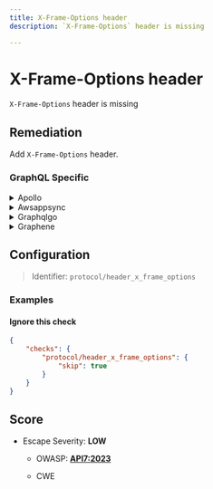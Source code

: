```yaml
---
title: X-Frame-Options header
description: `X-Frame-Options` header is missing

---
```


# X-Frame-Options header

`X-Frame-Options` header is missing


## Remediation

Add `X-Frame-Options` header.



### GraphQL Specific

<details>
    <summary>Apollo</summary>

When using Apollo with Express.js, [helmet](https://www.npmjs.com/package/helmet) can take care of the security headers.

```javascript
const helmet = require("helmet");
...
app.use(helmet);
```


</details>

<details>
    <summary>Awsappsync</summary>

* Add security headers with the API Gateway

Put your AppSync API behind an API Gateway and configure it to act as a proxy to your AppSync endpoint (e.g., using the HTTP Proxy feature).

[API Gateway Documentation](https://docs.aws.amazon.com/apigateway/latest/developerguide/welcome.html)

Then you can manually add headers to each resource. (There is only one resource if your API Gateway is only used to proxy a single AppSync endpoint)

Here is an example of security headers you can add :

```
Cache-Control: no-store
Content-Security-Policy: default-src 'self'
Strict-Transport-Security: max-age=63072000
X-Content-Type-Options: nosniff
X-Frame-Options: SAMEORIGIN
X-XSS-Protection: 1; mode=block
```


* Add security headers using only AWS AppSync

AWS AppSync currently does not allow to append custom headers to every response.

However, custom response headers can be configured individually for every resolver by using response mapping templates.

To do this, go to:
   - AppSync > {Your App} > Schema

For every attached resolver :
   - Go to the resolver configuration
   - In the "Configure the response mapping template" section, add this :

```php
$util.http.addResponseHeader("Cache-Control", "no-store")
$util.http.addResponseHeader("Content-Security-Policy", "default-src 'self'")
$util.http.addResponseHeader("Strict-Transport-Security", "max-age=63072000")
$util.http.addResponseHeader("X-Content-Type-Options", "nosniff")
$util.http.addResponseHeader("X-Frame-Options", "SAMEORIGIN")
$util.http.addResponseHeader("X-XSS-Protection", "1; mode=block")
```

You can safely ignore this warning if you did this for every single resolver.

However, it may still appear here as GraphQL requests like `query { __typename }` are not associated with a resolver; therefore, you cannot add custom response headers. (Which doesn't matter as such requests cannot leak data as no actual field is queried)

[AWS AppSync adds support for custom response headers](https://aws.amazon.com/about-aws/whats-new/2022/02/aws-appsync-support-custom-response-headers/)

[HTTP helpers in $util.http](https://docs.aws.amazon.com/appsync/latest/devguide/http-helpers-in-utils-http.html)

[Resolver Mapping Template Programming Guide](https://docs.aws.amazon.com/appsync/latest/devguide/resolver-mapping-template-reference-programming-guide.html)


</details>

<details>
    <summary>Graphqlgo</summary>

You can use a HTTP middleware to add security headers.

For instance, with [srikrsna/security-headers](https://github.com/srikrsna/security-headers):

```go
import (
  secure "github.com/srikrsna/security-headers"
)

h := handler.New(&handler.Config{
  Schema:   &schema,
  ...
})

s := &secure.Secure{
  STSIncludeSubdomains: true,
  STSPreload:           true,
  STSMaxAgeSeconds:     90,

  FrameOption: secure.FrameAllowFrom,
  FrameOrigin: "https://example.com/",

  ContentTypeNoSniff: true,

  XSSFilterBlock: true,

  HPKPPins: []string{
  "HBkhsug765gdKHhvdj6jdb7jJh/j+soZS7sWs=",
  "hjshHSHU68hbdkHhvdkgksgsg+jd/jHJ68HBH=",
  },
  HPKPMaxAge:            5184000,
  HPKPReportURI:         "https://www.example.org/hpkp-report",
  HPKPIncludeSubdomains: true,

  ExpectCTMaxAge:    5184000,
  ExpectCTEnforce:   true,
  ExpectCTReportUri: "https://www.example.org/ct-report",

  ReferrerPolicy: secure.ReferrerStrictOriginWhenCrossOrigin,
}
http.Handle("/graphql", s.Middleware()(h))

http.ListenAndServe(":8082", nil)
```


</details>

<details>
    <summary>Graphene</summary>

To add Security Headers to **Django**, follow this guide :

[How to Score A+ for Security Headers on Your Django Website](https://adamj.eu/tech/2019/04/10/how-to-score-a+-for-security-headers-on-your-django-website/)

For **Flask**, use Google's [flask-talisman](https://github.com/GoogleCloudPlatform/flask-talisman)


</details>


## Configuration

> Identifier: `protocol/header_x_frame_options`



### Examples



#### Ignore this check

```json
{
    "checks": {
        "protocol/header_x_frame_options": {
            "skip": true
        }
    }
}
```




## Score

- Escape Severity: **<span className="low-severity">LOW</span>**
  - OWASP: **[API7:2023](https://github.com/OWASP/API-Security/blob/master/editions/2023/en/0xa7-server-side-request-forgery.md)**
  
  - CWE
  
  
  






